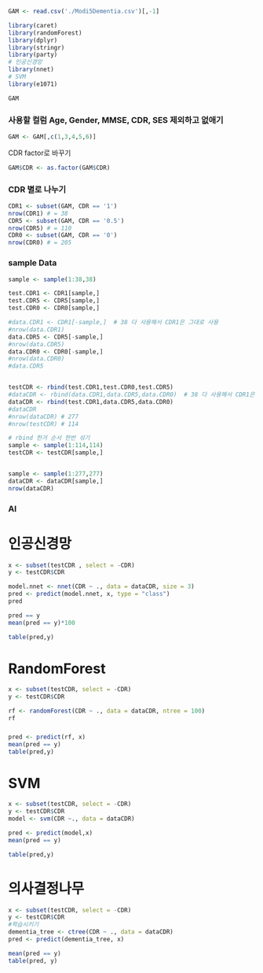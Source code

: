 ```r
GAM <- read.csv('./Modi5Dementia.csv')[,-1]
```

```r
library(caret)
library(randomForest)
library(dplyr)
library(stringr)
library(party)
# 인공신경망
library(nnet)
# SVM
library(e1071)
```

```r
GAM
```

### 사용할 컬럼 Age, Gender, MMSE, CDR, SES 제외하고 없애기

```r
GAM <- GAM[,c(1,3,4,5,6)]
```

CDR factor로 바꾸기

```r
GAM$CDR <- as.factor(GAM$CDR)
```

### CDR 별로 나누기

```r
CDR1 <- subset(GAM, CDR == '1')
nrow(CDR1) # = 38
CDR5 <- subset(GAM, CDR == '0.5')
nrow(CDR5) # = 110
CDR0 <- subset(GAM, CDR == '0')
nrow(CDR0) # = 205

```

### sample Data

```r
sample <- sample(1:38,38)

test.CDR1 <- CDR1[sample,]
test.CDR5 <- CDR5[sample,]
test.CDR0 <- CDR0[sample,]

#data.CDR1 <- CDR1[-sample,]  # 38 다 사용해서 CDR1은 그대로 사용 
#nrow(data.CDR1)
data.CDR5 <- CDR5[-sample,] 
#nrow(data.CDR5)
data.CDR0 <- CDR0[-sample,] 
#nrow(data.CDR0)
#data.CDR5


testCDR <- rbind(test.CDR1,test.CDR0,test.CDR5)
#dataCDR <- rbind(data.CDR1,data.CDR5,data.CDR0)  # 38 다 사용해서 CDR1은 그대로 사용 
dataCDR <- rbind(test.CDR1,data.CDR5,data.CDR0)
#dataCDR
#nrow(dataCDR) # 277
#nrow(testCDR) # 114

# rbind 한거 순서 한번 섞기
sample <- sample(1:114,114)
testCDR <- testCDR[sample,]


sample <- sample(1:277,277)
dataCDR <- dataCDR[sample,]
nrow(dataCDR)
```

### AI

# 인공신경망

```r
x <- subset(testCDR , select = -CDR)
y <- testCDR$CDR
```

```r
model.nnet <- nnet(CDR ~ ., data = dataCDR, size = 3)
pred <- predict(model.nnet, x, type = "class")
pred
```

```r
pred == y
mean(pred == y)*100
```

```r
table(pred,y)
```

# RandomForest

```r
x <- subset(testCDR, select = -CDR)
y <- testCDR$CDR
```

```r
rf <- randomForest(CDR ~ ., data = dataCDR, ntree = 100) 
rf
```

### 

```r
pred <- predict(rf, x)
mean(pred == y)
table(pred,y)
```

# SVM

```r

x <- subset(testCDR, select = -CDR)
y <- testCDR$CDR
model <- svm(CDR ~., data = dataCDR)
```

```r
pred <- predict(model,x)
mean(pred == y)
```

```r
table(pred,y)
```

# 의사결정나무

```r
x <- subset(testCDR, select = -CDR)
y <- testCDR$CDR
#학습시키기
dementia_tree <- ctree(CDR ~ ., data = dataCDR)
pred <- predict(dementia_tree, x)
```

```r
mean(pred == y)
table(pred, y)
```
